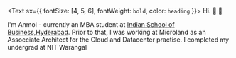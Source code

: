 <Text sx={{ fontSize: [4, 5, 6], fontWeight: `bold`, color: `heading` }}>
  Hi.  👋
</Text>  👋

I'm Anmol - currently an MBA student at [Indian School of Business,Hyderabad](https://isb.edu). Prior to that, I was working at Microland as an Assocciate Architect for the Cloud and Datacenter practise. I completed my undergrad at NIT Warangal

